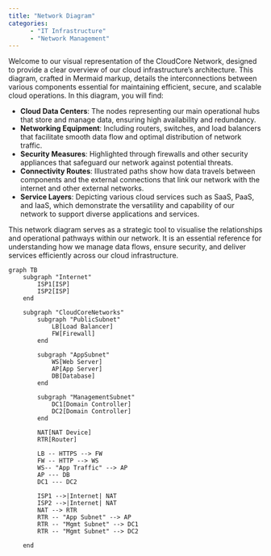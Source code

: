 ```yaml
---
title: "Network Diagram"
categories:
      - "IT Infrastructure"
      - "Network Management"
---
```


Welcome to our visual representation of the CloudCore Network, designed to
provide a clear overview of our cloud infrastructure's architecture. This
diagram, crafted in Mermaid markup, details the interconnections between various
components essential for maintaining efficient, secure, and scalable cloud
operations. In this diagram, you will find:

-   **Cloud Data Centers**: The nodes representing our main operational hubs
    that store and manage data, ensuring high availability and redundancy.
-   **Networking Equipment**: Including routers, switches, and load balancers
    that facilitate smooth data flow and optimal distribution of network
    traffic.
-   **Security Measures**: Highlighted through firewalls and other security
    appliances that safeguard our network against potential threats.
-   **Connectivity Routes**: Illustrated paths show how data travels between
    components and the external connections that link our network with the
    internet and other external networks.
-   **Service Layers**: Depicting various cloud services such as SaaS, PaaS, and
    IaaS, which demonstrate the versatility and capability of our network to
    support diverse applications and services.

This network diagram serves as a strategic tool to visualise the relationships
and operational pathways within our network. It is an essential reference for
understanding how we manage data flows, ensure security, and deliver services
efficiently across our cloud infrastructure.

```mermaid
graph TB
    subgraph "Internet"
        ISP1[ISP]
        ISP2[ISP]
    end

    subgraph "CloudCoreNetworks"
        subgraph "PublicSubnet"
            LB[Load Balancer]
            FW[Firewall]
        end

        subgraph "AppSubnet"
            WS[Web Server]
            AP[App Server]
            DB[Database]
        end

        subgraph "ManagementSubnet"
            DC1[Domain Controller]
            DC2[Domain Controller]
        end

        NAT[NAT Device]
        RTR[Router]

        LB -- HTTPS --> FW
        FW -- HTTP --> WS
        WS-- "App Traffic" --> AP
        AP --- DB
        DC1 --- DC2

        ISP1 -->|Internet| NAT
        ISP2 -->|Internet| NAT
        NAT --> RTR
        RTR -- "App Subnet" --> AP
        RTR -- "Mgmt Subnet" --> DC1
        RTR -- "Mgmt Subnet" --> DC2

    end
```
